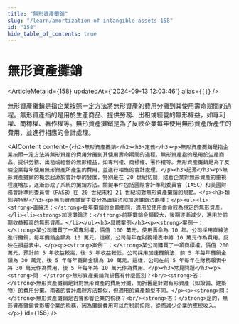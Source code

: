 ```yaml
---
title: "無形資產攤銷"
slug: "/learn/amortization-of-intangible-assets-158"
id: "158"
hide_table_of_contents: true
---
```



# 無形資產攤銷

<ArticleMeta id={158} updatedAt={'2024-09-13 12:03:46'} alias={`[]`} />
<div className='border-solid border-b border-t-0 my-4 border-[var(--ifm-color-gray-300)]' />

無形資產攤銷是指企業按照一定方法將無形資產的費用分攤到其使用壽命期間的過程。無形資產指的是用於生產商品、提供勞務、出租或經營的無形權益，如專利權、商標權、著作權等。無形資產攤銷是為了反映企業每年使用無形資產所產生的費用，並進行相應的會計處理。

<AIContent content={`<h2>無形資產攤銷</h2><h3>定義</h3><p>無形資產攤銷是指企業按照一定方法將無形資產的費用分攤到其使用壽命期間的過程。無形資產指的是用於生產商品、提供勞務、出租或經營的無形權益，如專利權、商標權、著作權等。無形資產攤銷是為了反映企業每年使用無形資產所產生的費用，並進行相應的會計處理。</p><h3>起源</h3><p>無形資產攤銷的概念起源於會計學的發展，特別是在 20 世紀初期，隨着企業對無形資產的重視程度增加，逐漸形成了系統的攤銷方法。關鍵事件包括國際會計準則委員會（IASC）和美國財務會計準則委員會（FASB）在 20 世紀末和 21 世紀初對無形資產攤銷的規範。</p><h3>類別與特點</h3><p>無形資產攤銷主要分為直線法和加速攤銷法兩種：</p><ul><li><strong>直線法：</strong>每年攤銷的金額相同，適用於使用壽命較為穩定的無形資產。</li><li><strong>加速攤銷法：</strong>前期攤銷金額較大，後期逐漸減少，適用於前期收益較高的無形資產。</li></ul><h3>具體案例</h3><p><strong>案例一：</strong>某公司購買了一項專利權，價值 100 萬元，使用壽命為 10 年。公司採用直線法進行攤銷，每年攤銷金額為 10 萬元。這樣，公司每年在財務報表中將 10 萬元作為費用，反映在損益表中。</p><p><strong>案例二：</strong>某公司購買了一項商標權，價值 200 萬元，預計前 5 年收益較高，後 5 年收益較低。公司採用加速攤銷法，前 5 年每年攤銷金額為 30 萬元，後 5 年每年攤銷金額為 10 萬元。這樣，公司在前 5 年每年在財務報表中將 30 萬元作為費用，後 5 年每年將 10 萬元作為費用。</p><h3>常見問題</h3><p><strong>問：</strong>無形資產攤銷與折舊有什麼區別？<br/><strong>答：</strong>無形資產攤銷是針對無形資產的費用分攤，而折舊是針對有形資產（如設備、建築物）的費用分攤。兩者的會計處理方法類似，但適用的資產類型不同。</p><p><strong>問：</strong>無形資產攤銷是否會影響企業的税務？<br/><strong>答：</strong>是的，無形資產攤銷會影響企業的税務，因為攤銷費用可以在税前扣除，從而減少企業的應税收入。</p>`} id={158} />
